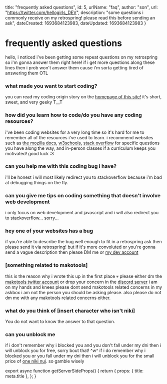 
  title: "frequently asked questions",
  id: 5,
  urlName: "faq",
  author: "son",
  url: "https://twitter.com/hellogirls_DEV",
  description: "some questions i commonly receive on my retrospring! please read this before sending an ask",
  dateCreated: 1693684123983,
  dateUpdated: 1693684123983 
}

# frequently asked questions

hello, i noticed i've been getting some repeat questions on my retrospring so i'm gonna answer them right here! if i get more questions along these lines then i prob won't answer them cause i'm sorta getting tired of answering them OTL

### what made you want to start coding?

you can read my coding origin story on the [homepage of this site!](https://hellogirls.info) it's short, sweet, and very geeky T__T

### how did you learn how to code/do you have any coding resources?

i've been coding websites for a very long time so it's hard for me to remember all of the resources i've used to learn. i recommend websites such as [the mozilla docs](https://developer.mozilla.org/en-US/docs/Web), [w3schools](https://www.w3schools.com/), [stack overflow](https://stackoverflow.com/) for specific questions you have along the way, and in-person classes if a curriculum keeps you motivated! good luck :3

### can you help me with this coding bug i have?

i'll be honest i will most likely redirect you to stackoverflow because i'm bad at debugging things on the fly.

### can you give me tips on coding something that doesn't involve web development

i only focus on web development and javascript and i will also redirect you to stackoverflow... sorry...

### hey one of your websites has a bug

if you're able to describe the bug well enough to fit in a retrospring ask then please send it via retrospring! but if it's more convoluted or you're gonna send a vague description then please DM me or [my dev account](https://twitter.com/hellogirls_dev)

### [something related to makotools]

this is the reason why i wrote this up in the first place 💀 please either dm the [makotools twitter account](https://twitter.com/es_makotools) or drop your concern in the [discord server](https://discord.gg/TVVuahrD8d) i am on my hands and knees please dont send makotools related concerns in my askbox i am not the person you should be asking please. also please do not dm me with any makotools related concerns either.

### what do you think of [insert character who isn't niki]

You do not want to know the answer to that question.

### can you unblock me

if i don't remember why i blocked you and you don't fall under my dni then i will unblock you for free, sorry bout that! ^w^ if i do remember why i blocked you or you fall under my dni then i will unblock you for the small price of [one niki nui](https://www.buymeacoffee.com/hellogirls). so gamble wisely


export async function getServerSideProps() {
  return {
    props: {
      title: meta.title
    },
  };
}
